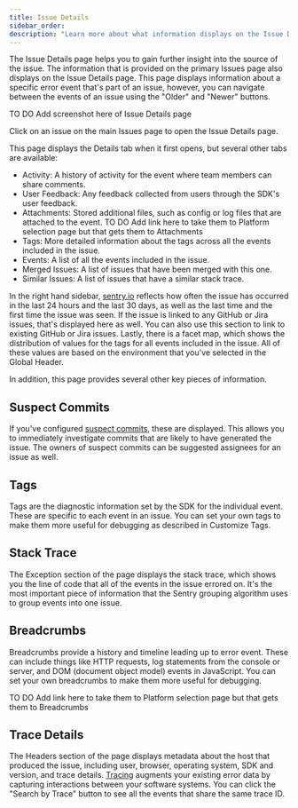```yaml
---
title: Issue Details
sidebar_order:
description: "Learn more about what information displays on the Issue Details page to help you efficiently triage an issue."
---
```


The Issue Details page helps you to gain further insight into the source of the issue. The information that is provided on the primary Issues page also displays on the Issue Details page. This page displays information about a specific error event that's part of an issue, however, you can navigate between the events of an issue using the "Older" and "Newer" buttons.

TO DO Add screenshot here of Issue Details page

Click on an issue on the main Issues page to open the Issue Details page.

This page displays the Details tab when it first opens, but several other tabs are available:

- Activity: A history of activity for the event where team members can share comments.
- User Feedback: Any feedback collected from users through the <PlatformLink to="/enriching-events/user-feedback/">SDK's user feedback</PlatformLink>. 
- Attachments: Stored additional files, such as config or log files that are attached to the event. TO DO Add link here to take them to Platform selection page but that gets them to Attachments
- Tags: More detailed information about the tags across all the events included in the issue.
- Events: A list of all the events included in the issue.
- Merged Issues: A list of issues that have been merged with this one.
- Similar Issues: A list of issues that have a similar stack trace.

In the right hand sidebar, [sentry.io](https://sentry.io) reflects how often the issue has occurred in the last 24 hours and the last 30 days, as well as the last time and the first time the issue was seen. If the issue is linked to any GitHub or Jira issues, that's displayed here as well. You can also use this section to link to existing GitHub or Jira issues. Lastly, there is a facet map, which shows the distribution of values for the tags for all events included in the issue. All of these values are based on the environment that you've selected in the Global Header.

In addition, this page provides several other key pieces of information.

## Suspect Commits

If you've configured [suspect commits](/product/releases/suspect-commits/), these are displayed. This allows you to immediately investigate commits that are likely to have generated the issue. The owners of suspect commits can be suggested assignees for an issue as well.

## Tags

Tags are the diagnostic information set by the SDK for the individual event. These are specific to each event in an issue. You can set your own tags to make them more useful for debugging as described in <PlatformLink to="/enriching-events/tags/">Customize Tags</PlatformLink>.

## Stack Trace

The Exception section of the page displays the stack trace, which shows you the line of code that all of the events in the issue errored on. It's the most important piece of information that the Sentry grouping algorithm uses to group events into one issue.

## Breadcrumbs

Breadcrumbs provide a history and timeline leading up to error event. These can include things like HTTP requests, log statements from the console or server, and DOM (document object model) events in JavaScript. You can set your own <PlatformLink to="/enriching-events/breadcrumbs/">breadcrumbs</PlatformLink> to make them more useful for debugging.

TO DO Add link here to take them to Platform selection page but that gets them to Breadcrumbs

## Trace Details

The Headers section of the page displays metadata about the host that produced the issue, including user, browser, operating system, SDK and version, and trace details. [Tracing](/product/performance/distributed-tracing/) augments your existing error data by capturing interactions between your software systems. You can click the "Search by Trace" button to see all the events that share the same trace ID.
